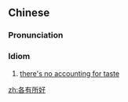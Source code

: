 ==Chinese==
{{zh-forms}}

===Pronunciation===
{{zh-pron
|m=gèyǒusuǒhào
|c=gok3 jau5 so2 hou3
|cat=ch
}}

===Idiom===
{{zh-idiom}}

# [[there's no accounting for taste]]

[[zh:各有所好]]